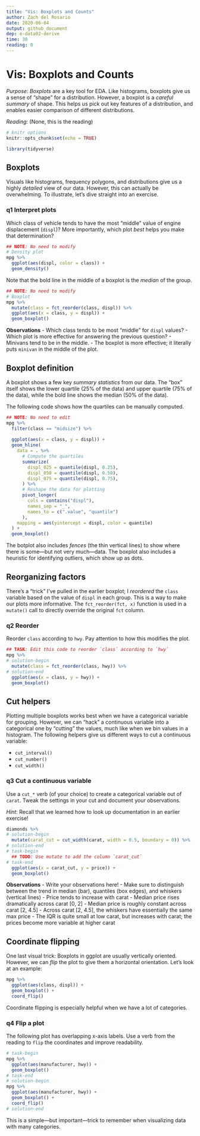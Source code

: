 ```yaml
---
title: "Vis: Boxplots and Counts"
author: Zach del Rosario
date: 2020-06-04
output: github_document
dep: e-data02-derive
time: 30
reading: 0
---
```


# Vis: Boxplots and Counts

*Purpose*: *Boxplots* are a key tool for EDA. Like histograms, boxplots give us a sense of "shape" for a distribution. However, a boxplot is a *careful summary* of shape. This helps us pick out key features of a distribution, and enables easier comparison of different distributions.

*Reading*: (None, this is the reading)

```r
# knitr options
knitr::opts_chunk$set(echo = TRUE)
```

```r
library(tidyverse)

```

## Boxplots

Visuals like histograms, frequency polygons, and distributions give us a highly *detailed* view of our data. However, this can actually be overwhelming. To illustrate, let's dive straight into an exercise.

### __q1__ Interpret plots

Which class of vehicle tends to have the most "middle" value of engine displacement (`displ`)? More importantly, which plot *best* helps you make that determination?

```r
## NOTE: No need to modify
# Density plot
mpg %>%
  ggplot(aes(displ, color = class)) +
  geom_density()
```

Note that the bold line in the middle of a boxplot is the *median* of the group.

```r
## NOTE: No need to modify
# Boxplot
mpg %>%
  mutate(class = fct_reorder(class, displ)) %>% 
  ggplot(aes(x = class, y = displ)) +
  geom_boxplot()
```

**Observations**
<!-- task-begin -->
- Which class tends to be most "middle" for `displ` values?
- Which plot is more effective for answering the previous question?
<!-- task-end -->
<!-- solution-begin -->
- Minivans tend to be in the middle.
- The boxplot is more effective; it literally puts `minivan` in the middle of the plot.
<!-- solution-end -->

## Boxplot definition

A boxplot shows a few key *summary statistics* from our data. The "box" itself shows the lower quartile (25% of the data) and upper quartile (75% of the data), while the bold line shows the median (50% of the data). 

The following code shows how the quartiles can be manually computed.

```r
## NOTE: No need to edit
mpg %>% 
  filter(class == "midsize") %>% 
  
  ggplot(aes(x = class, y = displ)) +
  geom_hline(
    data = . %>%
      # Compute the quartiles
      summarize(
        displ_025 = quantile(displ, 0.25),
        displ_050 = quantile(displ, 0.50),
        displ_075 = quantile(displ, 0.75),
      ) %>%
      # Reshape the data for plotting
      pivot_longer(
        cols = contains("displ"),
        names_sep = "_",
        names_to = c(".value", "quantile")
      ),
    mapping = aes(yintercept = displ, color = quantile)
  ) +
  geom_boxplot()
```

The botplot also includes *fences* (the thin vertical lines) to show where there is some---but not very much---data. The boxplot also includes a heuristic for identifying outliers, which show up as dots.

## Reorganizing factors

There's a "trick" I've pulled in the earlier boxplot; I *reordered* the `class` variable based on the value of `displ` in each group. This is a way to make our plots more informative. The `fct_reorder(fct, x)` function is used in a `mutate()` call to directly override the original `fct` column.

### __q2__ Reorder

Reorder `class` according to `hwy`. Pay attention to how this modifies the plot.

```r
## TASK: Edit this code to reorder `class` according to `hwy`
mpg %>%
# solution-begin
  mutate(class = fct_reorder(class, hwy)) %>%
# solution-end
  ggplot(aes(x = class, y = hwy)) +
  geom_boxplot()
```


## Cut helpers

Plotting multiple boxplots works best when we have a categorical variable for grouping. However, we can "hack" a continuous variable into a categorical one by "cutting" the values, much like when we bin values in a histogram. The following helpers give us different ways to cut a continuous variable:

- `cut_interval()`
- `cut_number()`
- `cut_width()`

### __q3__ Cut a continuous variable

Use a `cut_*` verb (of your choice) to create a categorical variable out of `carat`. Tweak the settings in your cut and document your observations.

*Hint*: Recall that we learned how to look up documentation in an earlier exercise!

```r
diamonds %>%
# solution-begin
  mutate(carat_cut = cut_width(carat, width = 0.5, boundary = 0)) %>%
# solution-end
# task-begin
  ## TODO: Use mutate to add the column `carat_cut`
# task-end
  ggplot(aes(x = carat_cut, y = price)) +
  geom_boxplot()
```

**Observations**
<!-- task-begin -->
- Write your observations here!
- Make sure to distinguish between the trend in median (bar), quantiles (box edges), and whiskers (vertical lines)
<!-- task-end -->
<!-- solution-begin -->
- Price tends to increase with carat
- Median price rises dramatically across carat [0, 2]
- Median price is roughly constant across carat [2, 4.5]
- Across carat [2, 4.5], the whiskers have essentially the same max price
- The IQR is quite small at low carat, but increases with carat; the prices become more variable at higher carat
<!-- solution-end -->

## Coordinate flipping

One last visual trick: Boxplots in ggplot are usually vertically oriented. However, we can *flip* the plot to give them a horizontal orientation. Let's look at an example:

```r
mpg %>%
  ggplot(aes(class, displ)) +
  geom_boxplot() +
  coord_flip()
```

Coordinate flipping is especially helpful when we have a lot of categories.

### __q4__ Flip a plot

The following plot has overlapping x-axis labels. Use a verb from the reading to `flip` the coordinates and improve readability.

```r
# task-begin
mpg %>%
  ggplot(aes(manufacturer, hwy)) +
  geom_boxplot()
# task-end
# solution-begin
mpg %>%
  ggplot(aes(manufacturer, hwy)) +
  geom_boxplot() +
  coord_flip()
# solution-end
```

This is a simple---but important---trick to remember when visualizing data with many categories.

<!-- include-exit-ticket -->
